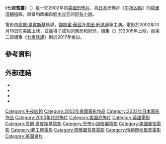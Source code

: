 {{noteTA
|G1=Show
|G2=Movie
|T=zh-hk:七夜冤靈; zh-tw:七夜怪談西洋篇; zh-cn:美版午夜凶铃;
}}
{{Infobox Film
| name           = 七夜冤靈
| original_name = ''The Ring''
| image          = theringpostere.jpg
| caption        = 電影海報
| director       = [[高爾·韋賓斯基|高爾·韋賓斯基]]
| producer       = {{tsl|en|Walter F. Parkes}} <br />{{tsl|en|Roy Lee}} <br />{{tsl|en|Laurie MacDonald}} <br />Michael Macari
| writer         = [[Ehren_Kruger|Ehren Kruger]]<br />[[Scott_Frank|Scott Frank]]
| based_on       = {{based on|{{le|午夜凶鈴 (小說)|Ring (Suzuki novel)|午夜凶鈴}}|[[鈴木光司|鈴木光司]]}}
| starring       = [[娜奧美·屈絲|娜奧美·屈絲]] <br />[[馬田·軒達遜|馬田·軒達遜]] <br />{{tsl|en|David Dorfman|大衛·杜夫曼}} <br />{{tsl|en|Daveigh Chase|達薇·切斯}}<br />[[拜倫·確斯|拜倫·確斯]]<br />{{tsl|en|Jane Alexander|珍·雅莉珊達}}<br />{{tsl|en|Lindsay Frost}} <br />{{tsl|en|Amber Tamblyn|安柏·譚布蓮}}<br />{{tsl|en|Rachael Bella}}<br />{{tsl|en|Pauley Perrette|寶莉·培瑞特}}<br />{{tsl|en|Shannon Cochran}}
| music          = [[漢斯·季默|漢斯·季默]]
| cinematography = {{tsl|en|Bojan Bazelli}}
| editing        = {{tsl|en|Craig Wood (film editor)|Craig Wood}}
| distributor    = [[夢工場|夢工場]]
| released       = {{Start date|2002|10|18}} 
| runtime        = 115分鐘
| country        = 美國<br />日本
| language       = 英語
| budget         = $4800萬美元<ref name=mojo>{{cite web |url=http://www.boxofficemojo.com/movies/?id=ring.htm |title=The Ring (2002) |work=[[Box_Office_Mojo|Box Office Mojo]] |publisher=[[Internet_Movie_Database|IMDb]] |accessdate=2014-12-06 |archive-date=2014-12-11 |archive-url=https://web.archive.org/web/20141211073034/http://boxofficemojo.com/movies/?id=ring.htm |dead-url=no }}</ref>
| gross          = $2.49億美元<ref name="mojo"/>
| preceded_by    = 
| followed_by    = 《{{le|剎靈|The Ring Two}}》
| cn_name        = 午夜凶铃(美版)
| hk_name        = 七夜冤靈
| tw_name        = 七夜怪談西洋篇
}}
《'''七夜冤靈'''》（{{lang-en|'''''The Ring'''''}}）是一部2002年的[[美國|美國]][[恐怖片|恐怖片]]，為[[日本|日本]]恐怖片《[[午夜凶鈴|午夜凶鈴]]》的[[荷里活|荷里活]][[翻拍|翻拍]]版，兩者均改編自[[鈴木光司|鈴木光司]]的[[七夜怪談|同名小說]]。

電影由[[高爾·韋賓斯基|高爾·韋賓斯基]]執導，[[娜歐蜜·華茲|娜歐蜜·華茲]]及[[馬田·軒達遜|馬田·軒達遜]]等主演。電影於2002年10月18日在美國上映，並贏得了成功的票房和好評。續集《{{le|剎靈|The Ring Two}}》於2005年上映，而第二部續集《[[七夜怪譚|七夜怪譚]]》則於2017年推出。

== 參考資料 ==
{{reflist}}

== 外部連結 ==
{{wikiquote|The Ring}}
* {{imdb title|0298130|七夜冤靈}}
* {{Amg movie|261093|七夜冤靈}}
* {{mojo title|id=ring|title=七夜冤靈}}
* {{rotten-tomatoes|id=ring|title=七夜冤靈}}

{{Gore Verbinski}}
{{DEFAULTSORT:Ring, The}}
[[Category:午夜凶鈴|Category:午夜凶鈴]]
[[Category:2002年美國電影作品|Category:2002年美國電影作品]]
[[Category:2002年日本電影作品|Category:2002年日本電影作品]]
[[Category:2000年代恐怖片|Category:2000年代恐怖片]]
[[Category:美国恐怖片|Category:美国恐怖片]]
[[Category:英語電影|Category:英語電影]]
[[Category:高爾·韋賓斯基電影|Category:高爾·韋賓斯基電影]]
[[Category:恐怖小說改編電影|Category:恐怖小說改編電影]]
[[Category:美國重拍電影|Category:美國重拍電影]]
[[Category:夢工廠電影|Category:夢工廠電影]]
[[Category:西雅圖背景電影|Category:西雅圖背景電影]]
[[Category:俄勒岡州取景電影|Category:俄勒岡州取景電影]]
[[Category:美国鬼片|Category:美国鬼片]]